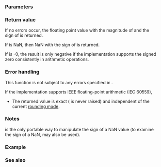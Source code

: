 {{cpp/title|copysign|copysignf|copysignl}}
{{cpp/numeric/math/navbar}}
{{cpp/numeric/math/declarations
|family=copysign
|param1=mag
|param2=sgn
|constexpr_since=23
|desc=Composes a floating point value with the magnitude of {{c|mag}} and the sign of {{c|sgn}}.
}}

===Parameters===
{{par begin}}
{{par|mag, sgn|floating-point or integer values}}
{{par end}}

===Return value===
If no errors occur, the floating point value with the magnitude of {{c|mag}} and the sign of {{c|sgn}} is returned.

If {{c|mag}} is NaN, then NaN with the sign of {{c|sgn}} is returned.

If {{c|sgn}} is -0, the result is only negative if the implementation supports the signed zero consistently in arithmetic operations.

===Error handling===
This function is not subject to any errors specified in {{lc|math_errhandling}}.

If the implementation supports IEEE floating-point arithmetic (IEC 60559),
* The returned value is exact ({{lc|FE_INEXACT}} is never raised) and independent of the current [[cpp/numeric/fenv/FE_round|rounding mode]].

===Notes===
{{tt|std::copysign}} is the only portable way to manipulate the sign of a NaN value (to examine the sign of a NaN, {{lc|std::signbit}} may also be used).

{{cpp/numeric/math/additional overload note|copysign}}

===Example===
{{example
|code=
#include &lt;cmath&gt;
#include &lt;iostream&gt;

int main()
{
    std::cout &lt;&lt; std::showpos
              &lt;&lt; "copysign(1.0,+2.0) = " &lt;&lt; std::copysign(1.0, +2.0) &lt;&lt; '\n'
              &lt;&lt; "copysign(1.0,-2.0) = " &lt;&lt; std::copysign(1.0, -2.0) &lt;&lt; '\n'
              &lt;&lt; "copysign(inf,-2.0) = " &lt;&lt; std::copysign(INFINITY, -2.0) &lt;&lt; '\n'
              &lt;&lt; "copysign(NaN,-2.0) = " &lt;&lt; std::copysign(NAN, -2.0) &lt;&lt; '\n';
}
|output=
copysign(1.0,+2.0) = +1
copysign(1.0,-2.0) = -1
copysign(inf,-2.0) = -inf
copysign(NaN,-2.0) = -nan
}}

===See also===
{{dsc begin}}
{{dsc inc|cpp/numeric/math/dsc fabs}}
{{dsc inc|cpp/numeric/math/dsc signbit}}
{{dsc see c|c/numeric/math/copysign}}
{{dsc end}}

{{langlinks|de|es|fr|it|ja|pt|ru|zh}}